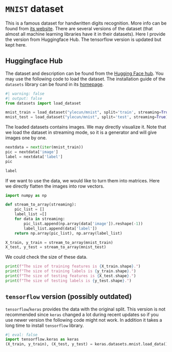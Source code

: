 
# `MNIST` dataset
This is a famous dataset for handwritten digits recognition. More info can be found from [its website](https://yann.lecun.com/exdb/mnist/).
There are several versions of the dataset (that almost all machine learning libraries have it in their datasets). Here I provide the version from Huggingface Hub. The tensorflow version is updated but kept here.


## Huggingface Hub
The dataset and description can be found from the [Hugging Face hub](https://huggingface.co/datasets/ylecun/mnist). You may use the following code to load the dataset. The installation guide of the `datasets` library can be found in its [homepage](https://huggingface.co/docs/datasets/en/installation).

```python
#| warning: false
#| output: false
from datasets import load_dataset

mnist_train = load_dataset("ylecun/mnist", split='train', streaming=True)
mnist_test = load_dataset("ylecun/mnist", split='test', streaming=True)
```
The loaded datasets contains images. We may directly visualize it. Note that we load the dataset in streaming mode, so it is a generator and will give images one by one.

```python
nextdata = next(iter(mnist_train))
pic = nextdata['image']
label = nextdata['label']
pic
```

```python
label
```

If we want to use the data, we would like to turn them into matrices. Here we directly flatten the images into row vectors.

```python
import numpy as np

def stream_to_array(streaming):
    pic_list = []
    label_list =[]
    for data in streaming:
        pic_list.append(np.array(data['image']).reshape(-1))
        label_list.append(data['label'])
    return np.array(pic_list), np.array(label_list)

X_train, y_train = stream_to_array(mnist_train)
X_test, y_test = stream_to_array(mnist_test)
```

We could check the size of these data.

```python
print(f"The size of training features is {X_train.shape}.")
print(f"The size of training labels is {y_train.shape}.")
print(f"The size of testing features is {X_test.shape}.")
print(f"The size of testing labels is {y_test.shape}.")
```


## `tensorflow` version (possibly outdated)
`tensorflow`/`keras` provides the data with the original split. This version is not recommended since `keras` changed a lot during recent updates so if you use newer version the following code might not work. In addition it takes a long time to install `tensorflow` library.


```python
#| eval: false
import tensorflow.keras as keras
(X_train, y_train), (X_test, y_test) = keras.datasets.mnist.load_data()
```
